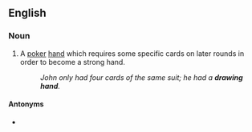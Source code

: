 ==English==

===Noun===
{{en-noun|head=[[drawing]] [[hand]]}}

# {{label|en|poker}} A [[poker]] [[hand]] which requires some specific cards on later rounds in order to become a strong hand.
#: ''John only had four cards of the same suit; he had a '''drawing hand'''.''

====Antonyms====
* {{l|en|made hand}}